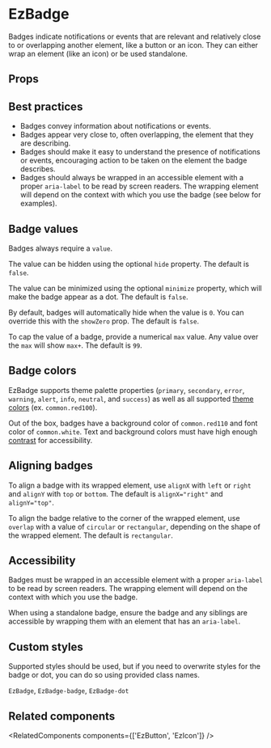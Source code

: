 
<Meta of={DefaultStories} name="Docs" />
<TableOfContents />

# EzBadge

Badges indicate notifications or events that are relevant and relatively close to or overlapping another element, like a button or an icon. They can either wrap an element (like an icon) or be used standalone.

<Primary />

## Props

<Controls of={DefaultStories.Default} sort="requiredFirst" />

## Best practices

- Badges convey information about notifications or events.
- Badges appear very close to, often overlapping, the element that they are describing.
- Badges should make it easy to understand the presence of notifications or events, encouraging action to be taken on the element the badge describes.
- Badges should always be wrapped in an accessible element with a proper `aria-label` to be read by screen readers. The wrapping element will depend on the context with which you use the badge (see below for examples).

## Badge values

Badges always require a `value`.

<Canvas of={ValueStories.Value} meta={ValueStories} />

The value can be hidden using the optional `hide` property. The default is `false`.

<Canvas of={ValueStories.Hide} meta={ValueStories} />

The value can be minimized using the optional `minimize` property, which will make the badge appear as a dot. The default is `false`.

<Canvas of={ValueStories.Minimize} meta={ValueStories} />

By default, badges will automatically hide when the value is `0`. You can override this with the `showZero` prop. The default is `false`.

<Canvas of={ValueStories.ShowZero} meta={ValueStories} />

To cap the value of a badge, provide a numerical `max` value. Any value over the `max` will show `max+`. The default is `99`.

<Canvas of={ValueStories.Max} meta={ValueStories} />

## Badge colors

EzBadge supports theme palette properties (`primary`, `secondary`, `error`, `warning`, `alert`, `info`, `neutral`, and `success`) as well as all supported [theme colors](?path=/docs/guides-theming--docs#colors) (ex. `common.red100`).

Out of the box, badges have a background color of `common.red110` and font color of `common.white`. Text and background colors must have high enough [contrast](https://webaim.org/resources/contrastchecker/) for accessibility.

<Unstyled>
  <EzAlert
    headline="Note"
    tagline="Only a select handful of available colors are shown below. All theme properties and colors are supported."
  />
</Unstyled>

<Canvas>
  <Story of={ColorStories.PrimaryColor} meta={ColorStories} />
  <Story of={ColorStories.SecondaryColor} meta={ColorStories} />
  <Story of={ColorStories.ErrorColor} meta={ColorStories} />
  <Story of={ColorStories.WarningColor} meta={ColorStories} />
  <Story of={ColorStories.AlertColor} meta={ColorStories} />
  <Story of={ColorStories.InfoColor} meta={ColorStories} />
  <Story of={ColorStories.NeutralColor} meta={ColorStories} />
  <Story of={ColorStories.SuccessColor} meta={ColorStories} />
  <Story of={ColorStories.CommonColor} meta={ColorStories} />
</Canvas>

## Aligning badges

To align a badge with its wrapped element, use `alignX` with `left` or `right` and `alignY` with `top` or `bottom`. The default is `alignX="right"` and `alignY="top"`.

<Canvas>
  <Story of={AlignmentStories.TopRight} meta={AlignmentStories} />
  <Story of={AlignmentStories.BottomRight} meta={AlignmentStories} />
  <Story of={AlignmentStories.TopLeft} meta={AlignmentStories} />
  <Story of={AlignmentStories.BottomLeft} meta={AlignmentStories} />
</Canvas>

To align the badge relative to the corner of the wrapped element, use `overlap` with a value of `circular` or `rectangular`, depending on the shape of the wrapped element. The default is `rectangular`.

<Canvas>
  <Story of={AlignmentStories.Rectangular} meta={AlignmentStories} />
  <Story of={AlignmentStories.Circular} meta={AlignmentStories} />
</Canvas>

## Accessibility

Badges must be wrapped in an accessible element with a proper `aria-label` to be read by screen readers. The wrapping element will depend on the context with which you use the badge.

<Canvas of={AccessibilityStories.AriaLabel} meta={AccessibilityStories} />

When using a standalone badge, ensure the badge and any siblings are accessible by wrapping them with an element that has an `aria-label`.

<Canvas of={AccessibilityStories.Standalone} meta={AccessibilityStories} />

## Custom styles

Supported styles should be used, but if you need to overwrite styles for the badge or dot, you can do so using provided class names.

`EzBadge`, `EzBadge-badge`, `EzBadge-dot`

## Related components

<RelatedComponents components={['EzButton', 'EzIcon']} />
